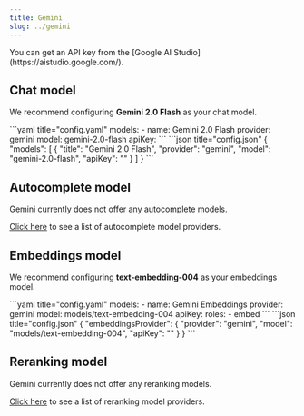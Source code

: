 ```yaml
---
title: Gemini
slug: ../gemini
---
```


<Info>
  You can get an API key from the [Google AI
  Studio](https://aistudio.google.com/).
</Info>

## Chat model

We recommend configuring **Gemini 2.0 Flash** as your chat model.

<Tabs>
  <Tab title="YAML">
  ```yaml title="config.yaml"
  models:
    - name: Gemini 2.0 Flash
      provider: gemini
      model: gemini-2.0-flash
      apiKey: <YOUR_GEMINI_API_KEY>
  ```
  </Tab>
  <Tab title="JSON">
  ```json title="config.json"
  {
    "models": [
      {
        "title": "Gemini 2.0 Flash", 
        "provider": "gemini",
        "model": "gemini-2.0-flash",
        "apiKey": "<YOUR_GEMINI_API_KEY>"
      }
    ]
  }
  ```
  </Tab>
</Tabs>

## Autocomplete model

Gemini currently does not offer any autocomplete models.

[Click here](../../model-roles/autocomplete.md) to see a list of autocomplete model providers.

## Embeddings model

We recommend configuring **text-embedding-004** as your embeddings model.

<Tabs>
  <Tab title="YAML">
  ```yaml title="config.yaml"
  models:
    - name: Gemini Embeddings
      provider: gemini
      model: models/text-embedding-004 
      apiKey: <YOUR_GEMINI_API_KEY>
      roles:
        - embed
  ```
  </Tab>
  <Tab title="JSON">
  ```json title="config.json"
  {
    "embeddingsProvider": {
      "provider": "gemini",
      "model": "models/text-embedding-004",
      "apiKey": "<YOUR_GEMINI_API_KEY>"
    }
  }
  ```
  </Tab>
</Tabs>

## Reranking model

Gemini currently does not offer any reranking models.

[Click here](../../model-roles/reranking.mdx) to see a list of reranking model providers.
